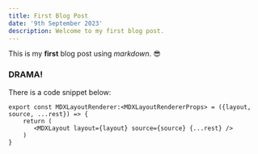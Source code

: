 ```yaml
---
title: First Blog Post
date: '9th September 2023'
description: Welcome to my first blog post.
---
```


This is my **first** blog post using _markdown_. 😎

### DRAMA!

There is a code snippet below:

```
export const MDXLayoutRenderer:<MDXLayoutRendererProps> = ({layout, source, ...rest}) => {
    return (
       <MDXLayout layout={layout} source={source} {...rest} />
    )
}
```
